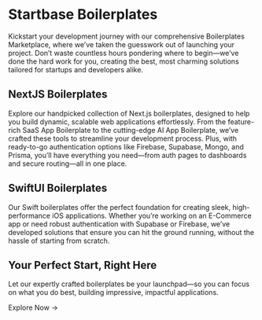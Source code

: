 
# Startbase Boilerplates

Kickstart your development journey with our comprehensive Boilerplates Marketplace, where we’ve taken the guesswork out of launching your project. Don’t waste countless hours pondering where to begin—we’ve done the hard work for you, creating the best, most charming solutions tailored for startups and developers alike.

## NextJS Boilerplates

Explore our handpicked collection of Next.js boilerplates, designed to help you build dynamic, scalable web applications effortlessly. From the feature-rich SaaS App Boilerplate to the cutting-edge AI App Boilerplate, we’ve crafted these tools to streamline your development process. Plus, with ready-to-go authentication options like Firebase, Supabase, Mongo, and Prisma, you’ll have everything you need—from auth pages to dashboards and secure routing—all in one place.

## SwiftUI Boilerplates

Our Swift boilerplates offer the perfect foundation for creating sleek, high-performance iOS applications. Whether you’re working on an E-Commerce app or need robust authentication with Supabase or Firebase, we’ve developed solutions that ensure you can hit the ground running, without the hassle of starting from scratch.

## Your Perfect Start, Right Here

Let our expertly crafted boilerplates be your launchpad—so you can focus on what you do best, building impressive, impactful applications.

<div style={{ margin: '24px 0' }}>
  <Link
    className={styles.cta}
    target="_blank"
    href="https://www.startbase.dev/boilerplates"
  >
    Explore Now <span>→</span>
  </Link>
</div>
